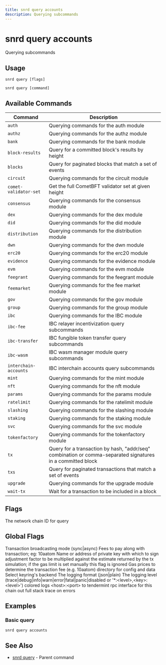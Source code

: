 ```yaml
---
title: snrd query accounts
description: Querying subcommands
---
```


# snrd query accounts

Querying subcommands

## Usage

```shell
snrd query [flags]
```

```shell
snrd query [command]
```

## Available Commands

| Command | Description |
|---------|-------------|
| `auth` | Querying commands for the auth module |
| `authz` | Querying commands for the authz module |
| `bank` | Querying commands for the bank module |
| `block-results` | Query for a committed block's results by height |
| `blocks` | Query for paginated blocks that match a set of events |
| `circuit` | Querying commands for the circuit module |
| `comet-validator-set` | Get the full CometBFT validator set at given height |
| `consensus` | Querying commands for the consensus module |
| `dex` | Querying commands for the dex module |
| `did` | Querying commands for the did module |
| `distribution` | Querying commands for the distribution module |
| `dwn` | Querying commands for the dwn module |
| `erc20` | Querying commands for the erc20 module |
| `evidence` | Querying commands for the evidence module |
| `evm` | Querying commands for the evm module |
| `feegrant` | Querying commands for the feegrant module |
| `feemarket` | Querying commands for the fee market module |
| `gov` | Querying commands for the gov module |
| `group` | Querying commands for the group module |
| `ibc` | Querying commands for the IBC module |
| `ibc-fee` | IBC relayer incentivization query subcommands |
| `ibc-transfer` | IBC fungible token transfer query subcommands |
| `ibc-wasm` | IBC wasm manager module query subcommands |
| `interchain-accounts` | IBC interchain accounts query subcommands |
| `mint` | Querying commands for the mint module |
| `nft` | Querying commands for the nft module |
| `params` | Querying commands for the params module |
| `ratelimit` | Querying commands for the ratelimit module |
| `slashing` | Querying commands for the slashing module |
| `staking` | Querying commands for the staking module |
| `svc` | Querying commands for the svc module |
| `tokenfactory` | Querying commands for the tokenfactory module |
| `tx` | Query for a transaction by hash, "addr/seq" combination or comma-separated signatures in a committed block |
| `txs` | Query for paginated transactions that match a set of events |
| `upgrade` | Querying commands for the upgrade module |
| `wait-tx` | Wait for a transaction to be included in a block |

## Flags

<ParamField path="chain-id" type="string">
  The network chain ID
</ParamField>

<ParamField path="help" type="string">
  for query
</ParamField>

## Global Flags

<ParamField path="broadcast-mode" type="string" default="sync">
  Transaction broadcasting mode (sync|async)
</ParamField>

<ParamField path="fees" type="string">
  Fees to pay along with transaction; eg: 10aatom
</ParamField>

<ParamField path="from" type="string">
  Name or address of private key with which to sign
</ParamField>

<ParamField path="gas-adjustment" type="float" default="1">
  adjustment factor to be multiplied against the estimate returned by the tx simulation; if the gas limit is set manually this flag is ignored
</ParamField>

<ParamField path="gas-prices" type="string">
  Gas prices to determine the transaction fee (e.g. 10aatom)
</ParamField>

<ParamField path="home" type="string" default="/Users/prad/.sonr">
  directory for config and data
</ParamField>

<ParamField path="keyring-backend" type="string" default="os">
  Select keyring's backend
</ParamField>

<ParamField path="log_format" type="string" default="plain">
  The logging format (json|plain)
</ParamField>

<ParamField path="log_level" type="string" default="info">
  The logging level (trace|debug|info|warn|error|fatal|panic|disabled or '*:&lt;level&gt;,&lt;key&gt;:&lt;level&gt;')
</ParamField>

<ParamField path="log_no_color" type="string">
  colored logs
</ParamField>

<ParamField path="node" type="string" default="tcp://localhost:26657">
  &lt;host&gt;:&lt;port&gt; to tendermint rpc interface for this chain
</ParamField>

<ParamField path="trace" type="string">
  out full stack trace on errors
</ParamField>

## Examples

### Basic query

```shell
snrd query accounts
```

## See Also

- [snrd query](./snrd_query.mdx) - Parent command
